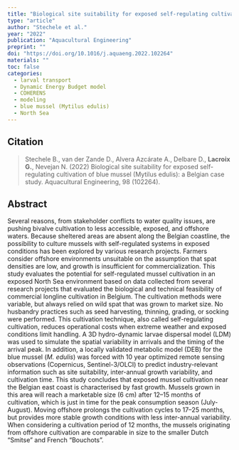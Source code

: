 ```yaml
---
title: "Biological site suitability for exposed self-regulating cultivation of blue mussel (Mytilus edulis): a Belgian case study"
type: "article"
author: "Stechele et al."
year: "2022"
publication: "Aquacultural Engineering"
preprint: ""
doi: "https://doi.org/10.1016/j.aquaeng.2022.102264"
materials: ""
toc: false
categories:
  - larval transport
  - Dynamic Energy Budget model
  - COHERENS
  - modeling
  - blue mussel (Mytilus edulis)
  - North Sea
---
```


## Citation

> Stechele B., van der Zande D., Alvera Azcárate A., Delbare D., **Lacroix G.**, Nevejan N. (2022) Biological site suitability for exposed self-regulating cultivation of blue mussel (Mytilus edulis): a Belgian case study. Aquacultural Engineering, 98 (102264).

## Abstract

Several reasons, from stakeholder conflicts to water quality issues, are pushing bivalve cultivation to less accessible, exposed, and offshore waters. Because sheltered areas are absent along the Belgian coastline, the possibility to culture mussels with self-regulated systems in exposed conditions has been explored by various research projects. Farmers consider offshore environments unsuitable on the assumption that spat densities are low, and growth is insufficient for commercialization. This study evaluates the potential for self-regulated mussel cultivation in an exposed North Sea environment based on data collected from several research projects that evaluated the biological and technical feasibility of commercial longline cultivation in Belgium. The cultivation methods were variable, but always relied on wild spat that was grown to market size. No husbandry practices such as seed harvesting, thinning, grading, or socking were performed. This cultivation technique, also called self-regulating cultivation, reduces operational costs when extreme weather and exposed conditions limit handling. A 3D hydro-dynamic larvae dispersal model (LDM) was used to simulate the spatial variability in arrivals and the timing of the arrival peak. In addition, a locally validated metabolic model (DEB) for the blue mussel (*M. edulis*) was forced with 10 year optimized remote sensing observations (Copernicus, Sentinel-3/OLCI) to predict industry-relevant information such as site suitability, inter-annual growth variability, and cultivation time. This study concludes that exposed mussel cultivation near the Belgian east coast is characterised by fast growth. Mussels grown in this area will reach a marketable size (6 cm) after 12–15 months of cultivation, which is just in time for the peak consumption season (July-August). Moving offshore prolongs the cultivation cycles to 17–25 months, but provides more stable growth conditions with less inter-annual variability. When considering a cultivation period of 12 months, the mussels originating from offshore cultivation are comparable in size to the smaller Dutch “Smitse” and French "Bouchots".
